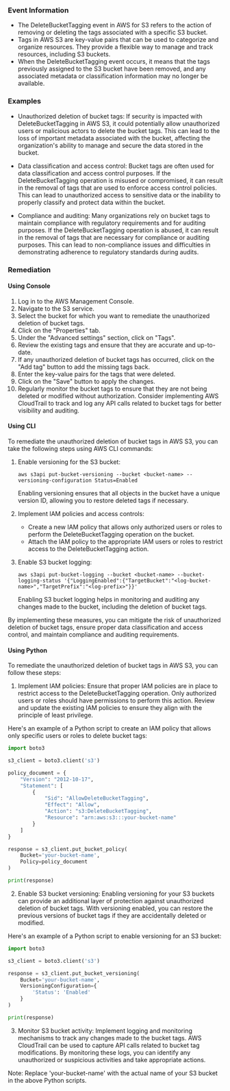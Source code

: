 
### Event Information

- The DeleteBucketTagging event in AWS for S3 refers to the action of removing or deleting the tags associated with a specific S3 bucket.
- Tags in AWS S3 are key-value pairs that can be used to categorize and organize resources. They provide a flexible way to manage and track resources, including S3 buckets.
- When the DeleteBucketTagging event occurs, it means that the tags previously assigned to the S3 bucket have been removed, and any associated metadata or classification information may no longer be available.


### Examples

- Unauthorized deletion of bucket tags: If security is impacted with DeleteBucketTagging in AWS S3, it could potentially allow unauthorized users or malicious actors to delete the bucket tags. This can lead to the loss of important metadata associated with the bucket, affecting the organization's ability to manage and secure the data stored in the bucket.

- Data classification and access control: Bucket tags are often used for data classification and access control purposes. If the DeleteBucketTagging operation is misused or compromised, it can result in the removal of tags that are used to enforce access control policies. This can lead to unauthorized access to sensitive data or the inability to properly classify and protect data within the bucket.

- Compliance and auditing: Many organizations rely on bucket tags to maintain compliance with regulatory requirements and for auditing purposes. If the DeleteBucketTagging operation is abused, it can result in the removal of tags that are necessary for compliance or auditing purposes. This can lead to non-compliance issues and difficulties in demonstrating adherence to regulatory standards during audits.

### Remediation

#### Using Console

1. Log in to the AWS Management Console.
2. Navigate to the S3 service.
3. Select the bucket for which you want to remediate the unauthorized deletion of bucket tags.
4. Click on the "Properties" tab.
5. Under the "Advanced settings" section, click on "Tags".
6. Review the existing tags and ensure that they are accurate and up-to-date.
7. If any unauthorized deletion of bucket tags has occurred, click on the "Add tag" button to add the missing tags back.
8. Enter the key-value pairs for the tags that were deleted.
9. Click on the "Save" button to apply the changes.
10. Regularly monitor the bucket tags to ensure that they are not being deleted or modified without authorization. Consider implementing AWS CloudTrail to track and log any API calls related to bucket tags for better visibility and auditing.

#### Using CLI

To remediate the unauthorized deletion of bucket tags in AWS S3, you can take the following steps using AWS CLI commands:

1. Enable versioning for the S3 bucket:
   ```
   aws s3api put-bucket-versioning --bucket <bucket-name> --versioning-configuration Status=Enabled
   ```
   Enabling versioning ensures that all objects in the bucket have a unique version ID, allowing you to restore deleted tags if necessary.

2. Implement IAM policies and access controls:
   - Create a new IAM policy that allows only authorized users or roles to perform the DeleteBucketTagging operation on the bucket.
   - Attach the IAM policy to the appropriate IAM users or roles to restrict access to the DeleteBucketTagging action.

3. Enable S3 bucket logging:
   ```
   aws s3api put-bucket-logging --bucket <bucket-name> --bucket-logging-status '{"LoggingEnabled":{"TargetBucket":"<log-bucket-name>","TargetPrefix":"<log-prefix>"}}'
   ```
   Enabling S3 bucket logging helps in monitoring and auditing any changes made to the bucket, including the deletion of bucket tags.

By implementing these measures, you can mitigate the risk of unauthorized deletion of bucket tags, ensure proper data classification and access control, and maintain compliance and auditing requirements.

#### Using Python

To remediate the unauthorized deletion of bucket tags in AWS S3, you can follow these steps:

1. Implement IAM policies: Ensure that proper IAM policies are in place to restrict access to the DeleteBucketTagging operation. Only authorized users or roles should have permissions to perform this action. Review and update the existing IAM policies to ensure they align with the principle of least privilege.

Here's an example of a Python script to create an IAM policy that allows only specific users or roles to delete bucket tags:

```python
import boto3

s3_client = boto3.client('s3')

policy_document = {
    "Version": "2012-10-17",
    "Statement": [
        {
            "Sid": "AllowDeleteBucketTagging",
            "Effect": "Allow",
            "Action": "s3:DeleteBucketTagging",
            "Resource": "arn:aws:s3:::your-bucket-name"
        }
    ]
}

response = s3_client.put_bucket_policy(
    Bucket='your-bucket-name',
    Policy=policy_document
)

print(response)
```

2. Enable S3 bucket versioning: Enabling versioning for your S3 buckets can provide an additional layer of protection against unauthorized deletion of bucket tags. With versioning enabled, you can restore the previous versions of bucket tags if they are accidentally deleted or modified.

Here's an example of a Python script to enable versioning for an S3 bucket:

```python
import boto3

s3_client = boto3.client('s3')

response = s3_client.put_bucket_versioning(
    Bucket='your-bucket-name',
    VersioningConfiguration={
        'Status': 'Enabled'
    }
)

print(response)
```

3. Monitor S3 bucket activity: Implement logging and monitoring mechanisms to track any changes made to the bucket tags. AWS CloudTrail can be used to capture API calls related to bucket tag modifications. By monitoring these logs, you can identify any unauthorized or suspicious activities and take appropriate actions.

Note: Replace 'your-bucket-name' with the actual name of your S3 bucket in the above Python scripts.

